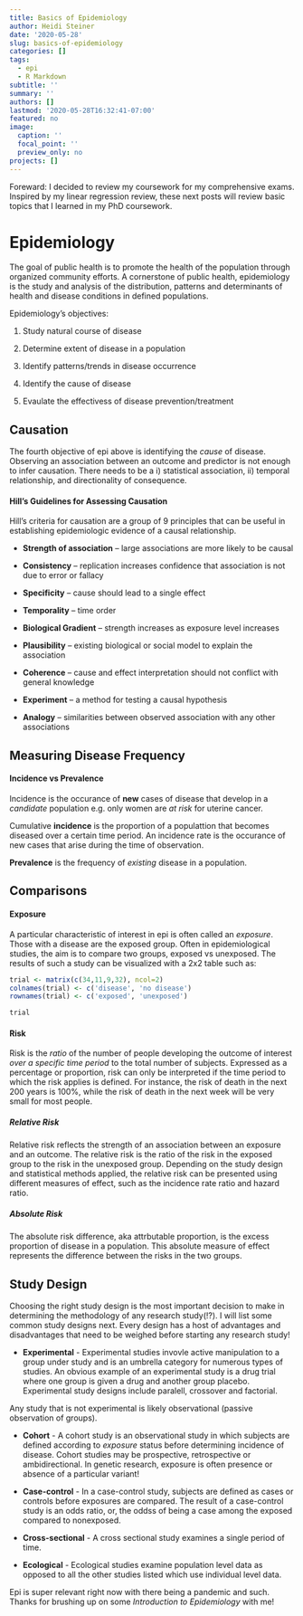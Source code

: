 ```yaml
---
title: Basics of Epidemiology
author: Heidi Steiner
date: '2020-05-28'
slug: basics-of-epidemiology
categories: []
tags:
  - epi
  - R Markdown
subtitle: ''
summary: ''
authors: []
lastmod: '2020-05-28T16:32:41-07:00'
featured: no
image:
  caption: ''
  focal_point: ''
  preview_only: no
projects: []
---
```


Foreward: I decided to review my coursework for my comprehensive exams. Inspired by my linear regression review, these next posts will review basic topics that I learned in my PhD coursework. 

# Epidemiology 

The goal of public health is to promote the health of the population through organized community efforts. A cornerstone of public health, epidemiology is the study and analysis of the distribution, patterns and determinants of health and disease conditions in defined populations.

Epidemiology's objectives:

1. Study natural course of disease 

2. Determine extent of disease in a population

3. Identify patterns/trends in disease occurrence

4. Identify the cause of disease

5. Evaulate the effectivess of disease prevention/treatment

## Causation

The fourth objective of epi above is identifying the *cause* of disease. Observing an association between an outcome and predictor is not enough to infer causation. There needs to be a i) statistical association, ii) temporal relationship, and directionality of consequence. 

#### Hill's Guidelines for Assessing Causation

Hill's criteria for causation are a group of 9 principles that can be useful in establishing epidemiologic evidence of a causal relationship. 

- **Strength of association** – large associations are more likely to be causal 

- **Consistency** – replication increases confidence that association is not due to error or fallacy 

- **Specificity** – cause should lead to a single effect 

- **Temporality** – time order 

- **Biological Gradient** – strength increases as exposure level increases

- **Plausibility** – existing biological or social model to explain the association

- **Coherence** – cause and effect interpretation should not conflict with general knowledge 

- **Experiment** – a method for testing a causal hypothesis

- **Analogy** – similarities between observed association with any other associations

## Measuring Disease Frequency 

#### Incidence vs Prevalence

Incidence is the occurance of **new** cases of disease that develop in a *candidate* population e.g. only women are *at risk* for uterine cancer.  

Cumulative **incidence** is the proportion of a populattion that becomes diseased over a certain time period. An incidence rate is the occurance of new cases that arise during the time of observation.

**Prevalence** is the frequency of *existing* disease in a population. 


## Comparisons

#### Exposure

A particular characteristic of interest in epi is often called an *exposure*. Those with a disease are the exposed group. Often in epidemiological studies, the aim is to compare two groups, exposed vs unexposed. The results of such a study can be visualized with a 2x2 table such as: 

```r
trial <- matrix(c(34,11,9,32), ncol=2)
colnames(trial) <- c('disease', 'no disease')
rownames(trial) <- c('exposed', 'unexposed')

trial
```

#### Risk

Risk is the *ratio* of the number of people developing the outcome of interest *over a specific time period* to the total number of subjects. Expressed as a percentage or proportion, risk can only be interpreted if the time period to which the risk applies is defined. For instance, the risk of death in the next 200 years is 100%, while the risk of death in the next week will be very small for most people.


##### Relative Risk

Relative risk reflects the strength of an association between an exposure and an outcome. The relative risk is the ratio of the risk in the exposed group to the risk in the unexposed group. Depending on the study design and statistical methods applied, the relative risk can be presented using different measures of effect, such as the incidence rate ratio and hazard ratio.

##### Absolute Risk 

The absolute risk difference, aka attrbutable proportion, is the excess proportion of disease in a population. This absolute measure of effect represents the difference between the risks in the two groups.

## Study Design 

Choosing the right study design is the most important decision to make in determining the methodology of any research study(!?). I will list some common study designs next. Every design has a host of advantages and disadvantages that need to be weighed before starting any research study!  

- **Experimental** - Experimental studies invovle active manipulation to a group under study and is an umbrella category for numerous types of studies. An obvious example of an experimental study is a drug trial where one group is given a drug and another group placebo. Experimental study designs include paralell, crossover and factorial. 

Any study that is not experimental is likely observational (passive observation of groups). 

- **Cohort** - A cohort study is an observational study in which subjects are defined according to *exposure* status before determining incidence of disease. Cohort studies may be prospective, retrospective or ambidirectional. In genetic research, exposure is often presence or absence of a particular variant! 

- **Case-control** - In a case-control study, subjects are defined as cases or controls before exposures are compared. The result of a case-control study is an odds ratio, or, the oddss of being a case among the exposed compared to nonexposed. 

- **Cross-sectional** - A cross sectional study examines a single period of time.

- **Ecological** - Ecological studies examine population level data as opposed to all the other studies listed which use individual level data. 

Epi is super relevant right now with there being a pandemic and such. Thanks for brushing up on some *Introduction to Epidemiology* with me! 